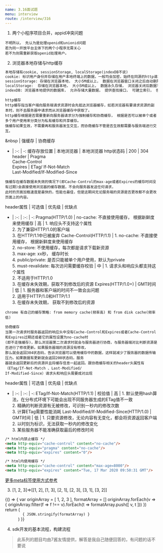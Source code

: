 ```yaml
---
name: 3.16面试题
menu: interview
route: /interview/316
---
```


1. 两个小程序项目合并，appid冲突问题
```
不明所以， 先认为是处理openid和unionid问题
若为同一开放平台主体下的两个小程序无需关心
若不为则需重新获取openid处理用户。
```

2. 浏览器本地存储与http缓存
```markdown
本地存储有cookie, sessionStorage, localStorage(indexDB不说)
cookie: 标识用户身份并存储在用户本地终端上的数据，一般均会加密，始终在同源的http请求中携带在浏览器和服务器间来回传递， 大小不超过4k，设置时效内一直有效
sessionStorage: 存储在浏览器本地， 大小5M或以上， 数据在浏览器窗口关闭之后自动删除。
localStorage:  存储在浏览器本地， 大小5M或以上， 数据永久存储， 浏览器关闭后数据不丢失除非手动删除数据。
indexDB: 浏览器本地提供的数据库， 允许存储大量数据， 提供查找接口， 可建立索引， 但不属于关系型数据库， 不支持SQL查询， 但支持事务， 异步， 且受到同源限制。
```
```
http缓存
http缓存指当客户端向服务端请求资源时会先抵达浏览器缓存，如若浏览器有要请求资源的副本时，则不去服务器中请求而从浏览器缓存中获取了。
http缓存根据是否需要重新向服务器请求分为强制缓存和协商缓存， 根据是否可以被单个或者多个用户使用来分类分为私有缓存和共享缓存。
强缓存如果生效，不需要再和服务器发生交互，而协商缓存不管是否生效都需要与服务端进行交互。
```   
&nbsp | 强缓存 | 协商缓存 
- | :-: | -:
缓存存放位置 | 本地浏览器 | 本地浏览器 
http状态码 | 200 | 304
header | Pragma<br/> Cache-Control<br/>Expires | ETag/ If-Not-Match <br/>Last-Modified/If-Modified-Since 
```
强缓存在缓存数据未失效的情况下(即Cache-Control的max-age或者Expires的缓存时间没有过期)会直接使用浏览器的缓存数据，不会向服务器发送任何请求，
此时的页面加载速度是最快的，性能也最佳，但是这期间无论服务端的资源是否更改都不会更改页面上的内容。
```
header属性 | 可选值 | 优先级 | 优缺点 
- | :-: | :-: | -:
Pragma(HTTP/1.0) | no-cache: 不直接使用缓存， 根据新鲜度来使用缓存 | 高 | 1. 响应头不支持这个属性<br/>2. 为了兼容HTTP/1.0的客户端<br/>3. 在HTTP/1.1中已被废弃
Cache-Control(HTTP/1.1) | 1. no-cache: 不直接使用缓存， 根据新鲜度来使用缓存<br/>2. no-store: 不使用缓存，每次都是请求下载新资源<br/>3. max-age: xx秒， 缓存时长<br/>4. public/private: 是否只能被单个用户使用，默认为private<br/>5. must-revalidate: 每次访问需要缓存校验 | 中 | 1. 请求头和响应头都支持这个属性<br/>2. 不适用于HTTP/1.0 <br/> 3. 在缓存未失效期，获取不到修改后的资源
Expires(HTTP/1.0+) | GMT时间 | 低 | 1. 服务器和客户端的时间不一致会出问题<br/>2. 适用于HTTP/1.0和HTTP/1.1<br/>3. 在缓存未失效期， 获取不到修改后的资源
```
chrome 有自己的缓存策略: from memory cache(频率高) 和 from disk cache(频率低)
```
```
协商缓存
当第一次请求时服务器返回的响应头中没有Cache-Control和Expires或者Cache-Control和Expires过期还或者它的属性设置为no-cache时
(即不走强缓存)，那么浏览器第二次请求时就会与服务器进行协商，与服务器端对比判断资源是否进行了修改更新。如果服务器端的资源没有修改，
那么就会返回304状态码，告诉浏览器可以使用缓存中的数据，这样就减少了服务器的数据传输压力。如果数据有更新就会返回200状态码，服务
器就会返回更新后的资源并且将缓存信息一起返回。跟协商缓存相关的header头属性有（ETag/If-Not-Match 、Last-Modified/
If-Modified-Since）请求头和响应头需要成对出现
```
header属性 | 可选值 | 优先级 | 优缺点 
- | :-: | :-: | -:
ETag/If-Not-Match(HTTP/1.1) | 校验值 | 高 | 1. 默认使用hash算法，在分布式环境下可能会出现不同服务器生成的ETag值不一致<br/>2. 精确的判断资源有无被修改，可识别一秒内的修改次数<br/>3. 计算ETag需要性能消耗
Last-Modified/If-Modified-Since(HTTP/1.0) | GMT时间 | 低 | 1. 只要资源修改，无论内容有无变化，都会将资源返回客户端<br/>2. 以时刻为标识，无法获取一秒内的修改变化<br/>3. 某些服务器不能准确获取最后的修改时间

```html
/* html内禁止缓存 */
<meta http-equiv="cache-control" content="no-cache"/>
<meta http-equiv="pragma" content="no-cache"/>
<meta http-equiv="expires" content="0"/>

/* html内使用缓存 */
<meta http-equiv="cache-control" content="max-age=8000"/>
<meta http-equiv="expires" content="Tue, 17 Mar 2020 09:50:31 GMT"/>
```
[更多meta标签使用方式参考](https://www.w3school.com.cn/tags/tag_meta.asp#meta_prop_http-equiv)    

3. [1, 2, 3]=>[[1, 2], [1, 3], [2, 1], [2, 3], [3, 1], [3, 2]]

<Playground>
  {() => {
    var originArray = [ 1, 2, 3 ], formatArray = []
    originArray.forEach(v => {
      originArray.filter(f => f !== v).forEach(t => formatArray.push([ v, t ]))
    })
    return (
      <code>
        { JSON.stringify(formatArray) }
      </code>
    )
  }}
</Playground>

4. sdk开发的基本流程，构建流程


> 此系列的题目均由7酱友情提供，解答是我自己随便回答的，有问题的话不要说